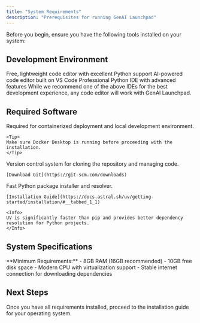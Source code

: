 ```yaml
---
title: "System Requirements"
description: "Prerequisites for running GenAI Launchpad"
---
```


Before you begin, ensure you have the following tools installed on your system:

## Development Environment

<CardGroup cols={3}>
  <Card title="Visual Studio Code" icon="code" href="https://code.visualstudio.com/">
    Free, lightweight code editor with excellent Python support
  </Card>
  
  <Card title="Cursor" icon="terminal" href="https://www.cursor.com/">
    AI-powered code editor built on VS Code
  </Card>
  
  <Card title="PyCharm" icon="python" href="https://www.jetbrains.com/pycharm/">
    Professional Python IDE with advanced features
  </Card>
</CardGroup>

<Note>
While we recommend one of the above IDEs for the best development experience, any code editor will work with GenAI Launchpad.
</Note>

## Required Software

<Steps>
  <Step title="Docker and Docker Compose">
    Required for containerized deployment and local development environment.
    
    <Tip>
    Make sure Docker Desktop is running before proceeding with the installation.
    </Tip>
  </Step>
  
  <Step title="Git">
    Version control system for cloning the repository and managing code.
    
    [Download Git](https://git-scm.com/downloads)
  </Step>
  
  <Step title="UV">
    Fast Python package installer and resolver.
    
    [Installation Guide](https://docs.astral.sh/uv/getting-started/installation/#__tabbed_1_1)
    
    <Info>
    UV is significantly faster than pip and provides better dependency resolution for Python projects.
    </Info>
  </Step>
</Steps>

## System Specifications

<Warning>
**Minimum Requirements:**
- 8GB RAM (16GB recommended)
- 10GB free disk space
- Modern CPU with virtualization support
- Stable internet connection for downloading dependencies
</Warning>

## Next Steps

Once you have all requirements installed, proceed to the installation guide for your operating system.